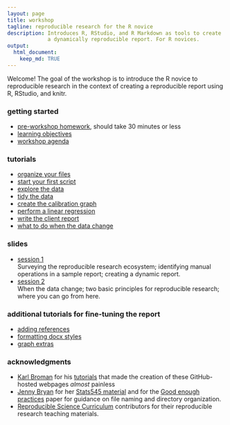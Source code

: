 ```yaml
---
layout: page
title: workshop
tagline: reproducible research for the R novice
description: Introduces R, RStudio, and R Markdown as tools to create
             a dynamically reproducible report. For R novices. 
output: 
  html_document:
    keep_md: TRUE
---
```


Welcome! The goal of the workshop is to introduce the R novice to reproducible research in the context of creating a reproducible report using R, RStudio, and knitr.  

### getting started

- [pre-workshop homework](pages/102_pre-hw.html), should take 30 minutes or less
- [learning objectives](pages/101_objectives.html) 
- [workshop agenda](pages/103_agenda.html) 




### tutorials 

- [organize your files](pages/104_organize-files.html)
- [start your first script](pages/105_first-script.html)
- [explore the data](pages/109_explore-data.html)
- [tidy the data](pages/110_tidy-data.html)
- [create the calibration graph](pages/111_graph.html)
- [perform a linear regression](pages/112_regression.html) 
- [write the client report](pages/113_report.html) 
- [what to do when the data change](pages/117_data-change.html)

### slides 

- [session 1](slides/slides_session_01.html)  
Surveying the reproducible research ecosystem; identifying manual operations in a sample report; creating a dynamic report.  
- [session 2](slides/slides_session_02.html)  
When the data change; two basic principles for reproducible research; where you can go from here.  


### additional tutorials for fine-tuning the report

- [adding references](pages/114_reference.html)
- [formatting docx styles ](http://rmarkdown.rstudio.com/articles_docx.html)
- [graph extras](pages/116_graph-extras.html)

### acknowledgments 

- [Karl Broman](http://kbroman.org) for his  [tutorials](http://kbroman.org/pages/tutorials.html) that made the creation of these GitHub-hosted webpages *almost* painless 
- [Jenny Bryan](https://github.com/jennybc) for her [Stats545 material](http://stat545.com/) and for the
[Good enough practices](https://swcarpentry.github.io/good-enough-practices-in-scientific-computing/) paper for guidance on file naming and directory organization. 
- [Reproducible Science  Curriculum](https://github.com/Reproducible-Science-Curriculum) contributors for their reproducible research  teaching materials.
